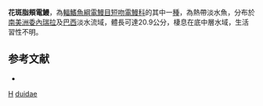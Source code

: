 {{Speciesbox
| taxon = Steatogenys duidae
| binomial_authority = [[La_Monte|La Monte]], 1929
| status = NE
| status_system = IUCN3.1
| synonyms = *''Tateichthys duidae'', La Monte, 1929
}}
'''花斑脂頰電鰻'''，為[[輻鰭魚綱|輻鰭魚綱]][[電鰻目|電鰻目]][[短吻電鰻科|短吻電鰻科]]的其中一[[種|種]]，為熱帶淡水魚，分布於[[南美洲|南美洲]][[委內瑞拉|委內瑞拉]]及[[巴西|巴西]]淡水流域，體長可達20.9公分，棲息在底中層水域，生活習性不明。

==参考文献==
*{{FishBase_species|genus=Steatogenys|species=duidae|year=2015|month=9}}

{{Taxonbar}}
[[Category:1929年描述的鱼类|H]]
[[Category:脂頰電鰻屬|duidae]]